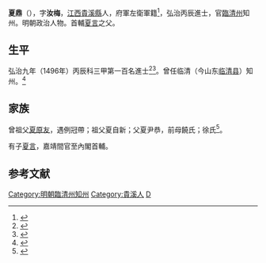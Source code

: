 {{明清人物信息框
| 姓名 = 夏鼎
| 原名 =
| 圖片名稱= 
| 圖片大小 =
| 圖片說明 = 
| 最高職務 = 山東臨清州知州
| 國家 = 大明 
| 爵位 =
| 籍貫 = 江西貴溪縣<br>府軍左衛軍籍
| 族裔 = 
| 字號 = 字汝梅
| 諡號 =
| 出生日期 = 生年不詳
| 出生地點 = 
| 逝世日期 = 卒年不詳
| 逝世地點 =
| 墓葬 =
| 配偶 = 
| 親屬 = 子 [[夏言|夏言]]
| 出身 =
* 順天府鄉試第六十七名
* 弘治九年丙辰科同進士出身
| 經歷 =
| 著作 =  
}}
'''夏鼎'''（{{bd|？||？|catIdx=X}}），字'''汝梅'''，[[江西|江西]][[貴溪縣|貴溪縣]]人，府軍左衛軍籍<ref>{{Cite web |url=http://www.jxnews.com.cn/jndsb/system/2006/05/21/002260206.shtml |title=探访明代首辅夏言故里 |accessdate=2012-02-25 |archive-date=2007-01-28 |archive-url=https://web.archive.org/web/20070128100134/http://www.jxnews.com.cn/jndsb/system/2006/05/21/002260206.shtml |dead-url=no }}</ref>，弘治丙辰進士，官[[臨清州|臨清州]]知州。明朝政治人物。首輔[[夏言|夏言]]之父。

== 生平 ==
弘治九年（1496年）丙辰科三甲第一百名進士<ref>{{Cite book|title=《[[皇明贡举考|皇明贡举考]]》卷五|last=（明）[[张朝瑞|张朝瑞]]|first=|publisher=《续修四库全书》史部第828册|year=|isbn=|location=|pages=}}</ref><ref>{{Cite book|title=贡举志五种 上|last=鲁小俊，江俊伟著|first=|publisher=武汉：武汉大学出版社|year=2009|isbn=978-7-307-07043-1|location=|pages=}}</ref>。曾任临清（今山东[[临清县|临清县]]）知州。<ref>{{Cite web |url=http://www.huaxia.com/jx-tw/2006/00449742.html |title=夏言与象麓草堂 |accessdate=2012-02-25 |archive-date=2018-10-15 |archive-url=https://web.archive.org/web/20181015114803/http://www.huaxia.com/jx-tw/2006/00449742.html |dead-url=no }}</ref>

==家族==
曾祖父[[夏原友|夏原友]]，遇例冠帶；祖父夏自新；父夏尹恭，前母饒氏；徐氏<ref>{{Cite book|title=天一阁藏明代科举录选刊 登科录 点校本|last=龚延明主编|first=|publisher=宁波出版社|year=2016|isbn=978-7-5526-2320-8|location=宁波|pages=|quote=《明代登科錄彙編》之《弘治九年進士登科錄》}}</ref>。

有子[[夏言|夏言]]，嘉靖間官至內閣首輔。

==参考文献==
{{reflist}}

{{弘治九年丙辰科殿試金榜}}
{{DEFAULTSORT:Xia夏}}
[[Category:明朝臨清州知州|Category:明朝臨清州知州]]
[[Category:貴溪人|Category:貴溪人]]
[[Category:夏姓|D]]